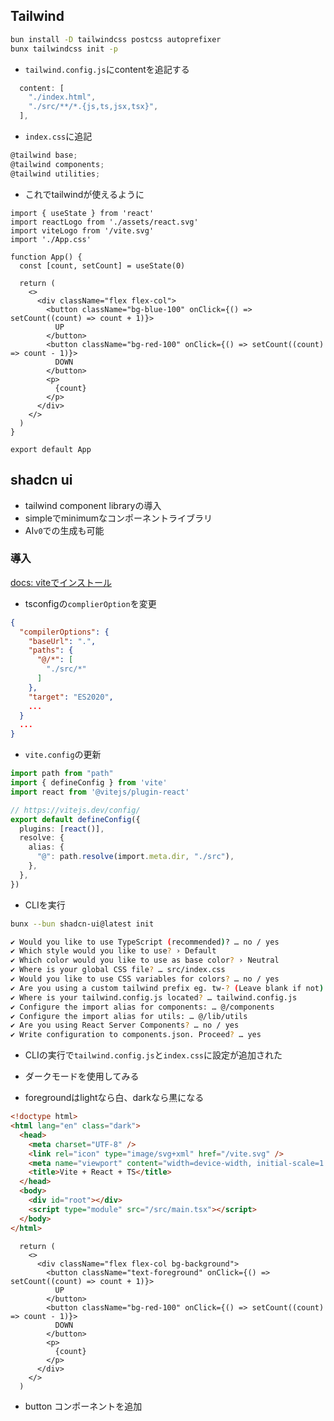 ## Tailwind

```sh
bun install -D tailwindcss postcss autoprefixer
bunx tailwindcss init -p
```

- `tailwind.config.js`にcontentを追記する
```js filename="frontend/tailwind.config.js"
  content: [
    "./index.html",
    "./src/**/*.{js,ts,jsx,tsx}",
  ],
```

- `index.css`に追記
```js filename="frontend/src/tailwind.config.js"
@tailwind base;
@tailwind components;
@tailwind utilities;
```

- これでtailwindが使えるように
```tsx filename="src/App.tsx"
import { useState } from 'react'
import reactLogo from './assets/react.svg'
import viteLogo from '/vite.svg'
import './App.css'

function App() {
  const [count, setCount] = useState(0)

  return (
    <>
      <div className="flex flex-col">
        <button className="bg-blue-100" onClick={() => setCount((count) => count + 1)}>
          UP
        </button>
        <button className="bg-red-100" onClick={() => setCount((count) => count - 1)}>
          DOWN
        </button>
        <p>
          {count}
        </p>
      </div>
    </>
  )
}

export default App

```

## shadcn ui
- tailwind component libraryの導入
- simpleでminimumなコンポーネントライブラリ
- AI`v0`での生成も可能


### 導入
[docs: viteでインストール](https://ui.shadcn.com/docs/installation)
- tsconfigの`complierOption`を変更

```json filename="frontend/tsconfig.json"
{
  "compilerOptions": {
    "baseUrl": ".",
    "paths": {
      "@/*": [
        "./src/*"
      ]
    },
    "target": "ES2020",
    ...
  }
  ...
}
```

- `vite.config`の更新

```ts filename="frontend/vite.config.ts"
import path from "path"
import { defineConfig } from 'vite'
import react from '@vitejs/plugin-react'

// https://vitejs.dev/config/
export default defineConfig({
  plugins: [react()],
  resolve: {
    alias: {
      "@": path.resolve(import.meta.dir, "./src"),
    },
  },
})
```

- CLIを実行
```sh
bunx --bun shadcn-ui@latest init
```
```sh filename="設定"
✔ Would you like to use TypeScript (recommended)? … no / yes
✔ Which style would you like to use? › Default
✔ Which color would you like to use as base color? › Neutral
✔ Where is your global CSS file? … src/index.css
✔ Would you like to use CSS variables for colors? … no / yes
✔ Are you using a custom tailwind prefix eg. tw-? (Leave blank if not) … 
✔ Where is your tailwind.config.js located? … tailwind.config.js
✔ Configure the import alias for components: … @/components
✔ Configure the import alias for utils: … @/lib/utils
✔ Are you using React Server Components? … no / yes
✔ Write configuration to components.json. Proceed? … yes
```

- CLIの実行で`tailwind.config.js`と`index.css`に設定が追加された

- ダークモードを使用してみる
- foregroundはlightなら白、darkなら黒になる
```html {2} filename="index.html"
<!doctype html>
<html lang="en" class="dark">
  <head>
    <meta charset="UTF-8" />
    <link rel="icon" type="image/svg+xml" href="/vite.svg" />
    <meta name="viewport" content="width=device-width, initial-scale=1.0" />
    <title>Vite + React + TS</title>
  </head>
  <body>
    <div id="root"></div>
    <script type="module" src="/src/main.tsx"></script>
  </body>
</html>
```
```tsx filename="APp.tsx"
  return (
    <>
      <div className="flex flex-col bg-background">
        <button className="text-foreground" onClick={() => setCount((count) => count + 1)}>
          UP
        </button>
        <button className="bg-red-100" onClick={() => setCount((count) => count - 1)}>
          DOWN
        </button>
        <p>
          {count}
        </p>
      </div>
    </>
  )
```

- button コンポーネントを追加